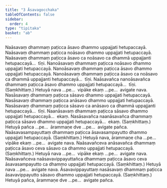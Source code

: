 ```yaml
---
title: "3 Āsavagocchaka"
tableOfContents: false
sidebar:
  order: 4
type: "tipitaka"
basket: "ab"
---
```



<DynamicBreadcrumb />

<Division number="14">

<Paragraph number="39">
Naāsavaṃ dhammaṃ paṭicca āsavo dhammo uppajjati hetupaccayā. Naāsavaṃ dhammaṃ paṭicca noāsavo dhammo uppajjati hetupaccayā. Naāsavaṃ dhammaṃ paṭicca āsavo ca noāsavo ca dhammā uppajjanti hetupaccayā…  tīṇi.
</Paragraph>

<Paragraph number="40">
Nanoāsavaṃ dhammaṃ paṭicca noāsavo dhammo uppajjati hetupaccayā. Nanoāsavaṃ dhammaṃ paṭicca āsavo dhammo uppajjati hetupaccayā. Nanoāsavaṃ dhammaṃ paṭicca āsavo ca noāsavo ca dhammā uppajjanti hetupaccayā…  tīṇi.
</Paragraph>

<Paragraph number="41">
Naāsavañca nanoāsavañca dhammaṃ paṭicca āsavo dhammo uppajjati hetupaccayā…  tīṇi. (Saṃkhittaṃ.)
</Paragraph>

<Paragraph number="42">
Hetuyā nava …pe…  vipāke ekaṃ …pe…  avigate nava.
</Paragraph>

</Division>
<Division number="15">

<Paragraph number="43">
Nasāsavaṃ dhammaṃ paṭicca sāsavo dhammo uppajjati hetupaccayā. Nasāsavaṃ dhammaṃ paṭicca anāsavo dhammo uppajjati hetupaccayā. Nasāsavaṃ dhammaṃ paṭicca sāsavo ca anāsavo ca dhammā uppajjanti hetupaccayā…  tīṇi.
</Paragraph>

<Paragraph number="44">
Naanāsavaṃ dhammaṃ paṭicca sāsavo dhammo uppajjati hetupaccayā…  ekaṃ.
</Paragraph>

<Paragraph number="45">
Nasāsavañca naanāsavañca dhammaṃ paṭicca sāsavo dhammo uppajjati hetupaccayā…  ekaṃ. (Saṃkhittaṃ.)
</Paragraph>

<Paragraph number="46">
Hetuyā pañca …pe…  ārammaṇe dve …pe…  avigate pañca.
</Paragraph>

</Division>
<Division number="16">

<Paragraph number="47">
Naāsavasampayuttaṃ dhammaṃ paṭicca āsavasampayutto dhammo uppajjati hetupaccayā. (Saṃkhittaṃ.)
</Paragraph>

<Paragraph number="48">
Hetuyā nava, ārammaṇe cha …pe…  vipāke ekaṃ …pe…  avigate nava.
</Paragraph>

</Division>
<Division number="17">

<Paragraph number="49">
Naāsavañceva anāsavañca dhammaṃ paṭicca āsavo ceva sāsavo ca dhammo uppajjati hetupaccayā. (Saṃkhittaṃ.)
</Paragraph>

<Paragraph number="50">
Hetuyā nava …pe…  vipāke ekaṃ …pe…  avigate nava.
</Paragraph>

</Division>
<Division number="18">

<Paragraph number="51">
Naāsavañceva naāsavavippayuttañca dhammaṃ paṭicca āsavo ceva āsavasampayutto ca dhammo uppajjati hetupaccayā. (Saṃkhittaṃ.)
</Paragraph>

<Paragraph number="52">
Hetuyā nava …pe…  avigate nava.
</Paragraph>

</Division>
<Division number="19">

<Paragraph number="53">
Āsavavippayuttaṃ nasāsavaṃ dhammaṃ paṭicca āsavavippayutto sāsavo dhammo uppajjati hetupaccayā. (Saṃkhittaṃ.)
</Paragraph>

<Paragraph number="54">
Hetuyā pañca, ārammaṇe dve …pe…  avigate pañca.
</Paragraph>
</Division>